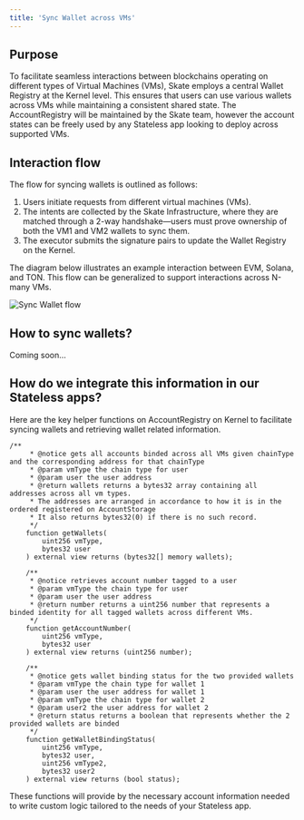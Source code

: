 ```yaml
---
title: 'Sync Wallet across VMs'
---
```


## Purpose

To facilitate seamless interactions between blockchains operating on different types of Virtual Machines (VMs), Skate employs a central Wallet Registry at the Kernel level. This ensures that users can use various wallets across VMs while maintaining a consistent shared state.
The AccountRegistry will be maintained by the Skate team, however the account states can be freely used by any Stateless app looking to deploy across supported VMs. 

## Interaction flow

The flow for syncing wallets is outlined as follows:

1. Users initiate requests from different virtual machines (VMs).
2. The intents are collected by the Skate Infrastructure, where they are matched through a 2-way handshake—users must prove ownership of both the VM1 and VM2 wallets to sync them.
3. The executor submits the signature pairs to update the Wallet Registry on the Kernel.

The diagram below illustrates an example interaction between EVM, Solana, and TON. This flow can be generalized to support interactions across N-many VMs.

<Frame caption="Sync Wallet between different VMs">
  <img src="/images/developers/sync_wallet.png" alt="Sync Wallet flow"/>
</Frame>

## How to sync wallets? 
Coming soon...

## How do we integrate this information in our Stateless apps? 

Here are the key helper functions on AccountRegistry on Kernel to facilitate syncing wallets and retrieving wallet related information. 
```
/**
     * @notice gets all accounts binded across all VMs given chainType and the corresponding address for that chainType
     * @param vmType the chain type for user
     * @param user the user address
     * @return wallets returns a bytes32 array containing all addresses across all vm types.
     * The addresses are arranged in accordance to how it is in the ordered registered on AccountStorage
     * It also returns bytes32(0) if there is no such record.
     */
    function getWallets(
        uint256 vmType,
        bytes32 user
    ) external view returns (bytes32[] memory wallets);

    /**
     * @notice retrieves account number tagged to a user
     * @param vmType the chain type for user
     * @param user the user address
     * @return number returns a uint256 number that represents a binded identity for all tagged wallets across different VMs.
     */
    function getAccountNumber(
        uint256 vmType,
        bytes32 user
    ) external view returns (uint256 number);

    /**
     * @notice gets wallet binding status for the two provided wallets
     * @param vmType the chain type for wallet 1
     * @param user the user address for wallet 1
     * @param vmType the chain type for wallet 2
     * @param user2 the user address for wallet 2    
     * @return status returns a boolean that represents whether the 2 provided wallets are binded 
     */
    function getWalletBindingStatus(
        uint256 vmType,
        bytes32 user,
        uint256 vmType2,
        bytes32 user2
    ) external view returns (bool status);
```

These functions will provide by the necessary account information needed to write custom logic tailored to the needs of your Stateless app.




